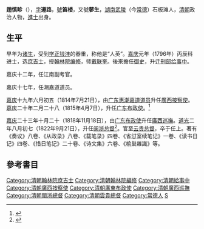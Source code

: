 '''趙慎畛'''（{{bd|1762年||1826年|||catIdx=趙Z}}），[[表字|字]]'''遵路'''，[[號|號]]'''笛楼'''，又號'''蓼生'''，[[湖南|湖南]][[武陵縣_(隋朝)|武陵]]（今[[常德|常德]]）石板滩人，[[清朝|清朝]]政治人物，[[進士|進士]]出身。

== 生平 ==
早年为[[诸生|诸生]]，受到[[学正|学正]][[钱沣|钱沣]]的器重，称他是“人英”。[[嘉庆|嘉庆]]元年（1796年）丙辰科进士，选[[庶吉士|庶吉士]]，授[[翰林院编修|翰林院编修]]，师[[戴联奎|戴联奎]]。後來擔任[[御史|御史]]，升迁[[刑部|刑部]][[给事中|给事中]]。

嘉庆十二年，任江南副考官。

嘉庆十七年，任潮嘉道道员。

[[嘉庆|嘉庆]]十九年六月初五（1814年7月21日），由[[广东|广东]][[惠潮嘉道|惠潮嘉道]][[道员|道员]]升任[[廣西按察使|廣西按察使]]。[[嘉庆|嘉庆]]二十年二月二十八（1815年4月7日），升任[[广东|广东]][[布政使|布政使]]。<ref>{{cite news|title=《广西通志 政府志 第一篇 晚清广西省政府及农民政权 第一章 政府机构　第一节 省级机构》|url=http://www.gxdqw.com/bin/mse.exe?seachword=&K=a&A=15&rec=4&run=13|accessdate=2013-01-28|newspaper=广西地方志|archive-date=2013-10-14|archive-url=https://web.archive.org/web/20131014120404/http://www.gxdqw.com/bin/mse.exe?seachword=&K=a&A=15&rec=4&run=13|dead-url=yes}}</ref>

[[嘉庆|嘉庆]]二十三年十月二十（1818年11月18日），由[[广东|广东]][[布政使|布政使]]升任[[廣西巡撫|廣西巡撫]]。[[道光|道光]]二年八月初七（1822年9月21日），升任[[闽浙总督|闽浙总督]]<ref>{{cite news|author=广西地方志|title=《广西通志 政府志 第一篇 晚清广西省政府及农民政权 第一章 政府机构》|url=http://www.gxdqw.com/bin/mse.exe?seachword=&K=a&A=15&rec=4&run=13|accessdate=2013-01-18|newspaper=广西地方志|archive-date=2013-10-14|archive-url=https://web.archive.org/web/20131014120404/http://www.gxdqw.com/bin/mse.exe?seachword=&K=a&A=15&rec=4&run=13|dead-url=yes}}</ref>。官至[[云贵总督|云贵总督]]，卒于任上。著有《奏议》八卷、《从政录》八卷、《载笔录》四卷、《省愆室续笔记》一卷、《读书日记》四卷、《惜日笔记》二十卷、《诗文集》六卷、《榆巢雜識》等。
{{wikisource author}}

==參考書目==
{{reflist}}
{{start box}}
{{s-off}}
{{succession box|[[葉紹本|葉紹本]]|[[盧坤|盧坤]]|清朝廣西巡撫|嘉庆二十三年十月二十 - 道光二年八月初七<br /><small>1818年11月18日 - 1822年9月21日</small>}}
{{succession box|[[張凱元|張凱元]]|[[廉敬|廉敬]]|[[清朝|清朝]][[廣西按察使|廣西按察使]]|嘉庆十九年六月初五 - 嘉庆二十年二月二十八<br /><small>1814年7月21日 - 1815年4月7日</small>}}
{{end box}}
{{清朝人物小作品}}
{{嘉慶元年丙辰科殿試金榜}}
{{DEFAULTSORT:Zhao趙}}

[[Category:清朝翰林院庶吉士|Category:清朝翰林院庶吉士]]
[[Category:清朝翰林院編修|Category:清朝翰林院編修]]
[[Category:清朝給事中|Category:清朝給事中]]
[[Category:清朝廣西按察使|Category:清朝廣西按察使]]
[[Category:清朝廣東布政使|Category:清朝廣東布政使]]
[[Category:清朝廣西巡撫|Category:清朝廣西巡撫]]
[[Category:清朝閩浙總督|Category:清朝閩浙總督]]
[[Category:清朝雲貴總督|Category:清朝雲貴總督]]
[[Category:常德人|Category:常德人]]
[[Category:趙姓|S]]